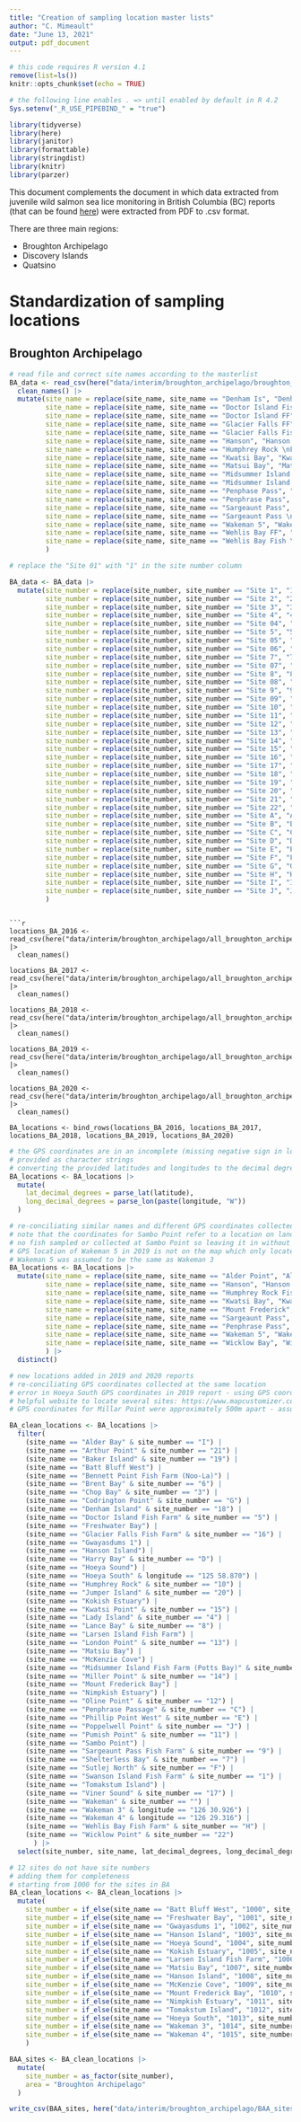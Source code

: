 ```yaml
---
title: "Creation of sampling location master lists"
author: "C. Mimeault"
date: "June 13, 2021"
output: pdf_document
---
```


```r
# this code requires R version 4.1
remove(list=ls())
knitr::opts_chunk$set(echo = TRUE)

# the following line enables . => until enabled by default in R 4.2
Sys.setenv("_R_USE_PIPEBIND_" = "true") 
```

```r
library(tidyverse)
library(here)
library(janitor)
library(formattable)
library(stringdist)
library(knitr)
library(parzer)
```

This document complements the document in which data extracted from juvenile wild salmon sea lice monitoring in British Columbia (BC) reports (that can be found [here](https://mowi.com/caw/sustainability/wild-salmonid-lice-monitoring/)) were extracted from PDF to .csv format. 

There are three main regions:

* Broughton Archipelago
* Discovery Islands
* Quatsino

# Standardization of sampling locations

## Broughton Archipelago

```r
# read file and correct site names according to the masterlist
BA_data <- read_csv(here("data/interim/broughton_archipelago/broughton_archipelago_all_data.csv")) |>
  clean_names() |>
  mutate(site_name = replace(site_name, site_name == "Denham Is", "Denham Island"),
         site_name = replace(site_name, site_name == "Doctor Island Fish \nFarm", "Doctor Island Fish Farm"),
         site_name = replace(site_name, site_name == "Doctor Island FF", "Doctor Island Fish Farm"),
         site_name = replace(site_name, site_name == "Glacier Falls FF", "Glacier Falls Fish Farm"),
         site_name = replace(site_name, site_name == "Glacier Falls Fish \nFarm", "Glacier Falls Fish Farm"),
         site_name = replace(site_name, site_name == "Hanson", "Hanson Island"),
         site_name = replace(site_name, site_name == "Humphrey Rock \nFish Farm", "Humphrey Rock"),
         site_name = replace(site_name, site_name == "Kwatsi Bay", "Kwatsi Point"),
         site_name = replace(site_name, site_name == "Matsui Bay", "Matsiu Bay"),   
         site_name = replace(site_name, site_name == "Midsummer Island Fish \nFarm", "Midsummer Island Fish Farm (Potts Bay)"), 
         site_name = replace(site_name, site_name == "Midsummer Island \nFish Farm", "Midsummer Island Fish Farm (Potts Bay)"),  
         site_name = replace(site_name, site_name == "Penphase Pass", "Penphrase Passage"),
         site_name = replace(site_name, site_name == "Penphrase Pass", "Penphrase Passage"),
         site_name = replace(site_name, site_name == "Sargeaunt Pass", "Sargeaunt Pass Fish Farm"),
         site_name = replace(site_name, site_name == "Sargeaunt Pass \nFish Farm", "Sargeaunt Pass Fish Farm"),
         site_name = replace(site_name, site_name == "Wakeman 5", "Wakeman 3"),
         site_name = replace(site_name, site_name == "Wehlis Bay FF", "Wehlis Bay Fish Farm"),
         site_name = replace(site_name, site_name == "Wehlis Bay Fish \nFarm", "Wehlis Bay Fish Farm")
         )
```

```r
# replace the "Site 01" with "1" in the site number column

BA_data <- BA_data |>
  mutate(site_number = replace(site_number, site_number == "Site 1", "1"),
         site_number = replace(site_number, site_number == "Site 2", "2"),
         site_number = replace(site_number, site_number == "Site 3", "3"),
         site_number = replace(site_number, site_number == "Site 4", "4"),
         site_number = replace(site_number, site_number == "Site 04", "4"),
         site_number = replace(site_number, site_number == "Site 5", "5"),
         site_number = replace(site_number, site_number == "Site 05", "5"),
         site_number = replace(site_number, site_number == "Site 06", "6"),
         site_number = replace(site_number, site_number == "Site 7", "7"),
         site_number = replace(site_number, site_number == "Site 07", "7"),
         site_number = replace(site_number, site_number == "Site 8", "8"),
         site_number = replace(site_number, site_number == "Site 08", "8"),
         site_number = replace(site_number, site_number == "Site 9", "9"),
         site_number = replace(site_number, site_number == "Site 09", "9"),
         site_number = replace(site_number, site_number == "Site 10", "10"),
         site_number = replace(site_number, site_number == "Site 11", "11"),
         site_number = replace(site_number, site_number == "Site 12", "12"),
         site_number = replace(site_number, site_number == "Site 13", "13"),
         site_number = replace(site_number, site_number == "Site 14", "14"),
         site_number = replace(site_number, site_number == "Site 15", "15"),
         site_number = replace(site_number, site_number == "Site 16", "16"),
         site_number = replace(site_number, site_number == "Site 17", "17"),
         site_number = replace(site_number, site_number == "Site 18", "18"),
         site_number = replace(site_number, site_number == "Site 19", "19"),
         site_number = replace(site_number, site_number == "Site 20", "20"),
         site_number = replace(site_number, site_number == "Site 21", "21"),
         site_number = replace(site_number, site_number == "Site 22", "22"),
         site_number = replace(site_number, site_number == "Site A", "A"),
         site_number = replace(site_number, site_number == "Site B", "B"),
         site_number = replace(site_number, site_number == "Site C", "C"),
         site_number = replace(site_number, site_number == "Site D", "D"),
         site_number = replace(site_number, site_number == "Site E", "E"),
         site_number = replace(site_number, site_number == "Site F", "F"),
         site_number = replace(site_number, site_number == "Site G", "G"),
         site_number = replace(site_number, site_number == "Site H", "H"),
         site_number = replace(site_number, site_number == "Site I", "I"),
         site_number = replace(site_number, site_number == "Site J", "J")
         )
```

```

```r
locations_BA_2016 <- read_csv(here("data/interim/broughton_archipelago/all_broughton_archipelago_locations_2016.csv")) |> 
  clean_names()

locations_BA_2017 <- read_csv(here("data/interim/broughton_archipelago/all_broughton_archipelago_locations_2017.csv")) |> 
  clean_names()

locations_BA_2018 <- read_csv(here("data/interim/broughton_archipelago/all_broughton_archipelago_locations_2018.csv")) |> 
  clean_names()

locations_BA_2019 <- read_csv(here("data/interim/broughton_archipelago/all_broughton_archipelago_locations_2019.csv")) |> 
  clean_names()

locations_BA_2020 <- read_csv(here("data/interim/broughton_archipelago/all_broughton_archipelago_locations_2020.csv")) |> 
  clean_names()

BA_locations <- bind_rows(locations_BA_2016, locations_BA_2017, locations_BA_2018, locations_BA_2019, locations_BA_2020)
```

```r
# the GPS coordinates are in an incomplete (missing negative sign in longitudes) degrees and decimal minutes (DD:MM.MM) format
# provided as character strings
# converting the provided latitudes and longitudes to the decimal degrees (DD.DD) format with the parzer package
BA_locations <- BA_locations |>
  mutate(
    lat_decimal_degrees = parse_lat(latitude),
    long_decimal_degrees = parse_lon(paste(longitude, "W"))
  )
```

```r
# re-conciliating similar names and different GPS coordinates collected at the same location
# note that the coordinates for Sambo Point refer to a location on land which seems to be an error
# no fish sampled or collected at Sambo Point so leaving it in without correction
# GPS location of Wakeman 5 in 2019 is not on the map which only locates Wakeman 3 and 4
# Wakeman 5 was assumed to be the same as Wakeman 3
BA_locations <- BA_locations |>
  mutate(site_name = replace(site_name, site_name == "Alder Point", "Alder Bay"),
         site_name = replace(site_name, site_name == "Hanson", "Hanson Island"),
         site_name = replace(site_name, site_name == "Humphrey Rock Fish Farm", "Humphrey Rock"),
         site_name = replace(site_name, site_name == "Kwatsi Bay", "Kwatsi Point"),         
         site_name = replace(site_name, site_name == "Mount Frederick", "Mount Frederick Bay"),
         site_name = replace(site_name, site_name == "Sargeaunt Pass", "Sargeaunt Pass Fish Farm"),
         site_name = replace(site_name, site_name == "Penphrase Pass", "Penphrase Passage"),
         site_name = replace(site_name, site_name == "Wakeman 5", "Wakeman 3"),
         site_name = replace(site_name, site_name == "Wicklow Bay", "Wicklow Point")
         ) |>
  distinct()
```

```r
# new locations added in 2019 and 2020 reports
# re-conciliating GPS coordinates collected at the same location 
# error in Hoeya South GPS coordinates in 2019 report - using GPS coordinates from 2020 report
# helpful website to locate several sites: https://www.mapcustomizer.com/
# GPS coordinates for Millar Point were approximately 500m apart - assumed to be the same location

BA_clean_locations <- BA_locations |>
  filter(
    (site_name == "Alder Bay" & site_number == "I") |
    (site_name == "Arthur Point" & site_number == "21") |
    (site_name == "Baker Island" & site_number == "19") |
    (site_name == "Batt Bluff West") |
    (site_name == "Bennett Point Fish Farm (Noo-La)") |
    (site_name == "Brent Bay" & site_number == "6") |
    (site_name == "Chop Bay" & site_number == "3") |
    (site_name == "Codrington Point" & site_number == "G") |
    (site_name == "Denham Island" & site_number == "18") |
    (site_name == "Doctor Island Fish Farm" & site_number == "5") |
    (site_name == "Freshwater Bay") |
    (site_name == "Glacier Falls Fish Farm" & site_number == "16") |
    (site_name == "Gwayasdums 1") |
    (site_name == "Hanson Island") |
    (site_name == "Harry Bay" & site_number == "D") |
    (site_name == "Hoeya Sound") | 
    (site_name == "Hoeya South" & longitude == "125 58.870") |
    (site_name == "Humphrey Rock" & site_number == "10") |
    (site_name == "Jumper Island" & site_number == "20") |
    (site_name == "Kokish Estuary") |
    (site_name == "Kwatsi Point" & site_number == "15") |
    (site_name == "Lady Island" & site_number == "4") |
    (site_name == "Lance Bay" & site_number == "8") |
    (site_name == "Larsen Island Fish Farm") |
    (site_name == "London Point" & site_number == "13") |
    (site_name == "Matsiu Bay") |
    (site_name == "McKenzie Cove") |
    (site_name == "Midsummer Island Fish Farm (Potts Bay)" & site_number == "2") |
    (site_name == "Miller Point" & site_number == "14") |
    (site_name == "Mount Frederick Bay") |
    (site_name == "Nimpkish Estuary") |
    (site_name == "Oline Point" & site_number == "12") |
    (site_name == "Penphrase Passage" & site_number == "C") |
    (site_name == "Phillip Point West" & site_number == "E") |
    (site_name == "Poppelwell Point" & site_number == "J") |
    (site_name == "Pumish Point" & site_number == "11") |
    (site_name == "Sambo Point") |
    (site_name == "Sargeaunt Pass Fish Farm" & site_number == "9") |
    (site_name == "Shelterless Bay" & site_number == "7") |
    (site_name == "Sutlej North" & site_number == "F") |
    (site_name == "Swanson Island Fish Farm" & site_number == "1") |
    (site_name == "Tomakstum Island") |
    (site_name == "Viner Sound" & site_number == "17") |
    (site_name == "Wakeman" & site_number == "") |
    (site_name == "Wakeman 3" & longitude == "126 30.926") |
    (site_name == "Wakeman 4" & longitude == "126 29.316") |
    (site_name == "Wehlis Bay Fish Farm" & site_number == "H") |
    (site_name == "Wicklow Point" & site_number == "22")
      ) |>
  select(site_number, site_name, lat_decimal_degrees, long_decimal_degrees)
```

```r
# 12 sites do not have site numbers
# adding them for completeness
# starting from 1000 for the sites in BA
BA_clean_locations <- BA_clean_locations |>
  mutate(
    site_number = if_else(site_name == "Batt Bluff West", "1000", site_number),
    site_number = if_else(site_name == "Freshwater Bay", "1001", site_number),
    site_number = if_else(site_name == "Gwayasdums 1", "1002", site_number),
    site_number = if_else(site_name == "Hanson Island", "1003", site_number),
    site_number = if_else(site_name == "Hoeya Sound", "1004", site_number),
    site_number = if_else(site_name == "Kokish Estuary", "1005", site_number),
    site_number = if_else(site_name == "Larsen Island Fish Farm", "1006", site_number),
    site_number = if_else(site_name == "Matsiu Bay", "1007", site_number),
    site_number = if_else(site_name == "Hanson Island", "1008", site_number),
    site_number = if_else(site_name == "McKenzie Cove", "1009", site_number),
    site_number = if_else(site_name == "Mount Frederick Bay", "1010", site_number),
    site_number = if_else(site_name == "Nimpkish Estuary", "1011", site_number),
    site_number = if_else(site_name == "Tomakstum Island", "1012", site_number),
    site_number = if_else(site_name == "Hoeya South", "1013", site_number),
    site_number = if_else(site_name == "Wakeman 3", "1014", site_number),
    site_number = if_else(site_name == "Wakeman 4", "1015", site_number)
    ) 
```

```r
BAA_sites <- BA_clean_locations |>
  mutate(
    site_number = as_factor(site_number),
    area = "Broughton Archipelago"
  )
```

```r
write_csv(BAA_sites, here("data/interim/broughton_archipelago/BAA_sites.csv"))
```